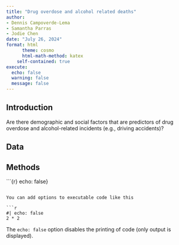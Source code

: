 ```yaml
---
title: "Drug overdose and alcohol related deaths"
author: 
- Dennis Campoverde-Lema
- Samantha Parras 
- Jodie Chen 
date: "July 26, 2024"
format: html
      theme: cosmo 
      html-math-method: katex
    self-contained: true
execute:
  echo: false
  warning: false
  message: false
---
```


## Introduction

Are there demographic and social factors that are predictors of drug overdose and alcohol-related incidents (e.g., driving accidents)?

## Data


## Methods



```{r} echo: false}

```

You can add options to executable code like this

```r
#| echo: false
2 * 2
```

The `echo: false` option disables the printing of code (only output is displayed).
